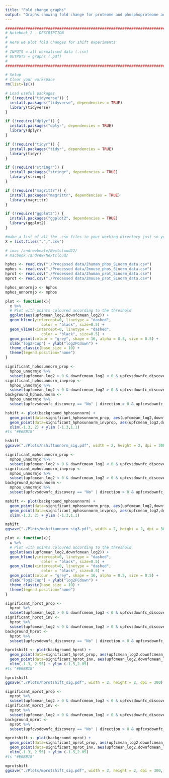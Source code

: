```yaml
---
title: "Fold change graphs"
output: "Graphs showing fold change for proteome and phosphoproteome according to conditions"
---
```


```r
#######################################################################################################################################
# Notebook 2 - DESCRIPTION
#
# Here we plot fold changes for shift experiments
#
# INPUTS = all normalised data (.csv)
# OUTPUTS = graphs (.pdf)
# 
#######################################################################################################################################
```

```r
# Setup
# Clear your workspace
rm(list=ls())

# Load useful packages
if (!require("tidyverse")) {
  install.packages("tidyverse", dependencies = TRUE)
  library(tidyverse)
}

if (!require("dplyr")) {
  install.packages("dplyr", dependencies = TRUE)
  library(dplyr)
}

if (!require("tidyr")) {
  install.packages("tidyr", dependencies = TRUE)
  library(tidyr)
}

if (!require("stringr")) {
  install.packages("stringr", dependencies = TRUE)
  library(stringr)
}

if (!require("magrittr")) {
  install.packages("magrittr", dependencies = TRUE)
  library(magrittr)
}

if (!require("ggplot2")) {
  install.packages("ggplot2", dependencies = TRUE)
  library(ggplot2)
}

```

```r
#make a list of all the .csv files in your working directory just so you can see what's going on
X = list.files(".",".csv")

# imac /andrewbeale/Nextcloud22/
# macbook /andrew/Nextcloud/

hphos <- read.csv("./Processed data/2human_phos_SLnorm_data.csv")
mphos <- read.csv("./Processed data/2mouse_phos_SLnorm_data.csv")
hprot <- read.csv("./Processed data/2human_prot_SLnorm_data.csv")
mprot <- read.csv("./Processed data/2mouse_prot_SLnorm_data.csv")

hphos_unnormjo <- hphos
mphos_unnormjo <- mphos

```

```r
plot <- function(x){
  x %>%
  # Plot with points coloured according to the threshold
  ggplot(aes(upfcmean_log2,downfcmean_log2)) +
  geom_hline(yintercept=0, linetype = "dashed",
                color = "black", size=0.5) +
  geom_vline(xintercept=0, linetype = "dashed", 
                color = "black", size=0.5) +
  geom_point(colour = "grey", shape = 16, alpha = 0.5, size = 0.5) + 
  xlab("log2FCup") + ylab("log2FCdown") +  
  theme_classic(base_size = 10) +
  theme(legend.position="none")
}

significant_hphosunnorm_prop <- 
  hphos_unnormjo %>%
  subset(upfcmean_log2 > 0 & downfcmean_log2 < 0 & upfcvsdownfc_discovery == "Yes")
significant_hphosunnorm_invprop <- 
  hphos_unnormjo %>%
  subset(upfcmean_log2 < 0 & downfcmean_log2 > 0 & upfcvsdownfc_discovery == "Yes")
background_hphosunnorm <- 
  hphos_unnormjo %>%
  subset(upfcvsdownfc_discovery == "No" | direction > 0 & upfcvsdownfc_discovery == "Yes")

hshift <- plot(background_hphosunnorm) + 
  geom_point(data=significant_hphosunnorm_prop, aes(upfcmean_log2,downfcmean_log2), colour = "#018080", shape = 16, alpha = 0.5, size = 0.5) +
  geom_point(data=significant_hphosunnorm_invprop, aes(upfcmean_log2,downfcmean_log2), colour = "#89138A", shape = 16, alpha = 0.5, size = 0.5) + 
  xlim(-1.3, 2) + ylim (-1.3,1.1)
#ts "#E6BB18"

hshift
ggsave("./Plots/hshiftunnorm_sig.pdf", width = 2, height = 2, dpi = 300)

significant_mphosunnorm_prop <- 
  mphos_unnormjo %>%
  subset(upfcmean_log2 > 0 & downfcmean_log2 < 0 & upfcvsdownfc_discovery == "Yes")
significant_mphosunnorm_invprop <- 
  mphos_unnormjo %>%
  subset(upfcmean_log2 < 0 & downfcmean_log2 > 0 & upfcvsdownfc_discovery == "Yes")
background_mphosunnorm <- 
  mphos_unnormjo %>%
  subset(upfcvsdownfc_discovery == "No" | direction > 0 & upfcvsdownfc_discovery == "Yes")

mshift <- plot(background_mphosunnorm) + 
  geom_point(data=significant_mphosunnorm_prop, aes(upfcmean_log2,downfcmean_log2), colour = "#018080", shape = 16, alpha = 0.5, size = 0.5) +
  geom_point(data=significant_mphosunnorm_invprop, aes(upfcmean_log2,downfcmean_log2), colour = "#89138A", shape = 16, alpha = 0.5, size = 0.5)  + 
  xlim(-1.3, 2) + ylim (-1.3,1.1)

mshift
ggsave("./Plots/mshiftunnorm_sig3.pdf", width = 2, height = 2, dpi = 300,)

```

```r

plot <- function(x){
  x %>%
  # Plot with points coloured according to the threshold
  ggplot(aes(upfcmean_log2,downfcmean_log2)) +
  geom_hline(yintercept=0, linetype = "dashed",
                color = "black", size=0.5) +
  geom_vline(xintercept=0, linetype = "dashed", 
                color = "black", size=0.5) +
  geom_point(colour = "grey", shape = 16, alpha = 0.5, size = 0.5) + 
  xlab("log2FCup") + ylab("log2FCdown") +  
  theme_classic(base_size = 10) +
  theme(legend.position="none")
}

significant_hprot_prop <- 
  hprot %>%
  subset(upfcmean_log2 > 0 & downfcmean_log2 < 0 & upfcvsdownfc_discovery == "Yes")
significant_hprot_inv <- 
  hprot %>%
  subset(upfcmean_log2 < 0 & downfcmean_log2 > 0 & upfcvsdownfc_discovery == "Yes")
background_hprot <- 
  hprot %>%
  subset(upfcvsdownfc_discovery == "No" | direction > 0 & upfcvsdownfc_discovery == "Yes")

hprotshift <- plot(background_hprot) + 
  geom_point(data=significant_hprot_prop, aes(upfcmean_log2,downfcmean_log2), colour = "#018080", shape = 16, alpha = 0.5, size = 0.5) +
  geom_point(data=significant_hprot_inv, aes(upfcmean_log2,downfcmean_log2), colour = "#89138A", shape = 16, alpha = 0.5, size = 0.5) + 
  xlim(-1.3, 2.55) + ylim (-1.5,2.05)
#ts "#E6BB18"

hprotshift
ggsave("./Plots/hprotshift_sig.pdf", width = 2, height = 2, dpi = 300)

significant_mprot_prop <- 
  mprot %>%
  subset(upfcmean_log2 > 0 & downfcmean_log2 < 0 & upfcvsdownfc_discovery == "Yes")
significant_mprot_inv <- 
  mprot %>%
  subset(upfcmean_log2 < 0 & downfcmean_log2 > 0 & upfcvsdownfc_discovery == "Yes")
background_mprot <- 
  mprot %>%
  subset(upfcvsdownfc_discovery == "No" | direction > 0 & upfcvsdownfc_discovery == "Yes")

mprotshift <- plot(background_mprot) + 
  geom_point(data=significant_mprot_prop, aes(upfcmean_log2,downfcmean_log2), colour = "#018080", shape = 16, alpha = 0.5, size = 0.5) +
  geom_point(data=significant_mprot_inv, aes(upfcmean_log2,downfcmean_log2), colour = "#89138A", shape = 16, alpha = 0.5, size = 0.5) + 
  xlim(-1.3, 2.55) + ylim (-1.5,2.05)
#ts "#E6BB18"

mprotshift
ggsave("./Plots/mprotshift_sig.pdf", width = 2, height = 2, dpi = 300,)




```


```r


  

```
